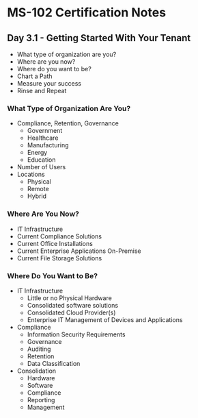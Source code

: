 # MS-102 Certification Notes
## Day 3.1 - Getting Started With Your Tenant

* What type of organization are you?
* Where are you now?
* Where do you want to be?
* Chart a Path
* Measure your success
* Rinse and Repeat

### What Type of Organization Are You?
* Compliance, Retention, Governance
	* Government
	* Healthcare
	* Manufacturing
	* Energy
	* Education
* Number of Users
* Locations
	* Physical
	* Remote
	* Hybrid

### Where Are You Now?
* IT Infrastructure
* Current Compliance Solutions
* Current Office Installations
* Current Enterprise Applications On-Premise
* Current File Storage Solutions

### Where Do You Want to Be?
* IT Infrastructure
	* Little or no Physical Hardware
	* Consolidated software solutions
	* Consolidated Cloud Provider(s)
	* Enterprise IT Management of Devices and Applications
* Compliance
	* Information Security Requirements
	* Governance
	* Auditing
	* Retention
	* Data Classification
* Consolidation
	* Hardware
	* Software
	* Compliance
	* Reporting
	* Management